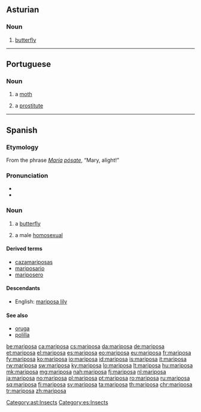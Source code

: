 ==Asturian==

===Noun===
{{ast-noun|f|mariposes}}

# [[butterfly]]

[[Category:ast:Insects]]

----

==Portuguese==

===Noun===
{{pt-noun|f|s}}

# a [[moth]]
# {{context|slang|lang=pt}} a [[prostitute]]

----

==Spanish==

===Etymology===
From the phrase ''[[María]] [[posar|pósa]]te'', “Mary, alight!”

===Pronunciation===
* {{IPA|/mariˈposa/|lang=es}}
* {{hyphenation|ma|ri|po|sa|lang=es}}

===Noun===
{{es-noun|f}}

# a [[butterfly]]
# {{context|slang|lang=es}} a male [[homosexual]]

====Derived terms====
* [[cazamariposas]]
* [[mariposario]]
* [[mariposero]]

====Descendants====
* English: [[mariposa lily]]

====See also====
* [[oruga]] {{g|f}}
* [[polilla]] {{g|f}}

[[Category:es:Insects]]

[[be:mariposa]]
[[ca:mariposa]]
[[cs:mariposa]]
[[da:mariposa]]
[[de:mariposa]]
[[et:mariposa]]
[[el:mariposa]]
[[es:mariposa]]
[[eo:mariposa]]
[[eu:mariposa]]
[[fr:mariposa]]
[[fy:mariposa]]
[[ko:mariposa]]
[[io:mariposa]]
[[id:mariposa]]
[[is:mariposa]]
[[it:mariposa]]
[[rw:mariposa]]
[[sw:mariposa]]
[[ky:mariposa]]
[[lo:mariposa]]
[[lt:mariposa]]
[[hu:mariposa]]
[[mk:mariposa]]
[[mg:mariposa]]
[[nah:mariposa]]
[[fj:mariposa]]
[[nl:mariposa]]
[[ja:mariposa]]
[[no:mariposa]]
[[pl:mariposa]]
[[pt:mariposa]]
[[ro:mariposa]]
[[ru:mariposa]]
[[sq:mariposa]]
[[fi:mariposa]]
[[sv:mariposa]]
[[ta:mariposa]]
[[th:mariposa]]
[[chr:mariposa]]
[[tr:mariposa]]
[[zh:mariposa]]